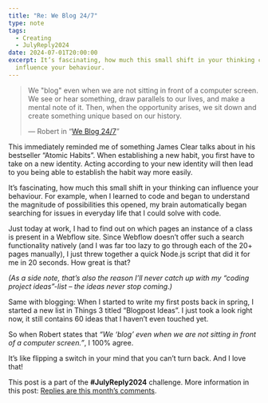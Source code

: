 ```yaml
---
title: "Re: We Blog 24/7"
type: note
tags:
  - Creating
  - JulyReply2024
date: 2024-07-01T20:00:00
excerpt: It’s fascinating, how much this small shift in your thinking can
  influence your behaviour.
---
```


> We "blog" even when we are not sitting in front of a computer screen. We see or hear something, draw parallels to our lives, and make a mental note of it. Then, when the opportunity arises, we sit down and create something unique based on our history.
>
> — Robert in “[We Blog 24/7](https://birming.com/we-blog-247/)”

This immediately reminded me of something James Clear talks about in his bestseller “Atomic Habits”. When establishing a new habit, you first have to take on a new identity. Acting according to your new identity will then lead to you being able to establish the habit way more easily.

It’s fascinating, how much this small shift in your thinking can influence your behaviour. For example, when I learned to code and began to understand the magnitude of possibilities this opened, my brain automatically began searching for issues in everyday life that I could solve with code.

Just today at work, I had to find out on which pages an instance of a class is present in a Webflow site. Since Webflow doesn’t offer such a search functionality natively (and I was far too lazy to go through each of the 20+ pages manually), I just threw together a quick Node.js script that did it for me in 20 seconds. How great is that?

_(As a side note, that’s also the reason I’ll never catch up with my “coding project ideas”-list – the ideas never stop coming.)_

Same with blogging: When I started to write my first posts back in spring, I started a new list in Things 3 titled “Blogpost Ideas”. I just took a look right now, it still contains 60 ideas that I haven’t even touched yet.

So when Robert states that _“We ‘blog’ even when we are not sitting in front of a computer screen.”_, I 100% agree.

It’s like flipping a switch in your mind that you can’t turn back. And I love that!

This post is a part of the **#JulyReply2024** challenge. More information in this post: [Replies are this month’s comments](https://dominikhofer.me/july-reply-2024).
